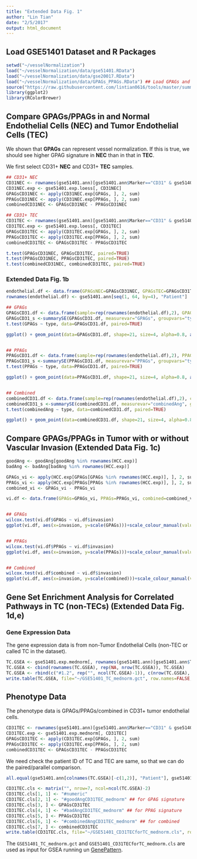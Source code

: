 ```yaml
---
title: "Extended Data Fig. 1"
author: "Lin Tian"
date: "2/5/2017"
output: html_document
---
```


## Load GSE51401 Dataset and R Packages

```r
setwd("~/vesselNormalization")
load("~/vesselNormalization/data/gse51401.RData")
load("~/vesselNormalization/data/gse20017.RData")
load("~/vesselNormalization/data/GPAGs_PPAGs.RData") ## Load GPAGs and PPAGs
source("https://raw.githubusercontent.com/lintian0616/tools/master/summarySE.R") ## Custom code for plotting error bars
library(ggplot2)
library(RColorBrewer)
```

## Compare GPAGs/PPAGs in and Normal Endothelial Cells (NEC) and Tumor Endothelial Cells (TEC)

We shown that **GPAGs** can represent vessel normalization. If this is true, we should see higher GPAG signature in **NEC** than in that in **TEC**.

We first select CD31+ **NEC** and CD31+ **TEC** samples.

```r
## CD31+ NEC
CD31NEC <- rownames(gse51401.ann)[gse51401.ann$Marker=="CD31" & gse51401.ann$Type=="NEC"]
CD31NEC.exp <- gse51401.exp.loess[, CD31NEC]
GPAGsCD31NEC <- apply(CD31NEC.exp[GPAGs, ], 2, sum)
PPAGsCD31NEC <- apply(CD31NEC.exp[PPAGs, ], 2, sum)
combinedCD31NEC <- GPAGsCD31NEC - PPAGsCD31NEC

## CD31+ TEC
CD31TEC <- rownames(gse51401.ann)[gse51401.ann$Marker=="CD31" & gse51401.ann$Type=="TEC"]
CD31TEC.exp <- gse51401.exp.loess[, CD31TEC]
GPAGsCD31TEC <- apply(CD31TEC.exp[GPAGs, ], 2, sum)
PPAGsCD31TEC <- apply(CD31TEC.exp[PPAGs, ], 2, sum)
combinedCD31TEC <- GPAGsCD31TEC - PPAGsCD31TEC

t.test(GPAGsCD31NEC, GPAGsCD31TEC, paired=TRUE)
t.test(PPAGsCD31NEC, PPAGsCD31TEC, paired=TRUE)
t.test(combinedCD31NEC, combinedCD31TEC, paired=TRUE)
```

### Extended Data Fig. 1b

```r
endothelial.df <- data.frame(GPAGsNEC=GPAGsCD31NEC, GPAGsTEC=GPAGsCD31TEC, PPAGsNEC=PPAGsCD31NEC, PPAGsTEC=PPAGsCD31TEC)
rownames(endothelial.df) <- gse51401.ann[seq(1, 64, by=4), "Patient"]

## GPAGs
GPAGsCD31.df <- data.frame(sample=rep(rownames(endothelial.df),2), GPAGs=c(endothelial.df$GPAGsNEC, endothelial.df$GPAGsTEC), type=c(rep("CD31+NEC", 16), rep("CD31+TEC", 16)), CD31ID=rep(seq(1,16),2))
GPAGsCD31_s <-summarySE(GPAGsCD31.df, measurevar="GPAGs", groupvars="type")
t.test(GPAGs ~ type, data=GPAGsCD31.df, paired=TRUE)

ggplot() + geom_point(data=GPAGsCD31.df, shape=21, size=4, alpha=0.8, aes(x=type, y=GPAGs, fill=sample)) + scale_fill_manual(values=c("#0a8a4b", "#b2e3f7", "#f6ec13", "#ed1f24", "#3953a4", "#f498c0", "#a53f97", "#af2824", "#d1d3d4", "#231f20", "#69bd45", "#fbb065", "#6479a2", "#925e1c", "#281d7b", "#4c5751")) + geom_line(data=GPAGsCD31.df, aes(x=type, y=GPAGs, colour=sample, group=sample)) + scale_colour_manual(values=c("#0a8a4b", "#b2e3f7", "#f6ec13", "#ed1f24", "#3953a4", "#f498c0", "#a53f97", "#af2824", "#d1d3d4", "#231f20", "#69bd45", "#fbb065", "#6479a2", "#925e1c", "#281d7b", "#4c5751")) + geom_errorbar(data=GPAGsCD31_s, aes(x=type, y=GPAGs, ymin=GPAGs-se, ymax=GPAGs+se), width=0.32)+ geom_boxplot(data=GPAGsCD31_s, aes(x=type, y=GPAGs), width=0.68, fill=NA) + scale_y_continuous(breaks=seq(300, 340, by=10), limits=c(290, 340))+theme_bw()+theme(axis.title.x = element_blank(), panel.grid.major=element_blank(), panel.grid.minor=element_blank(), panel.border=element_blank(), axis.line.x=element_line(colour="black"), axis.line.y=element_line(colour="black"))+coord_fixed(ratio=0.072)


## PPAGs
PPAGsCD31.df <- data.frame(sample=rep(rownames(endothelial.df),2), PPAGs=c(endothelial.df$PPAGsNEC, endothelial.df$PPAGsTEC), type=c(rep("CD31+NEC", 16), rep("CD31+TEC", 16)), CD31ID=rep(seq(1,16),2))
PPAGsCD31_s <-summarySE(PPAGsCD31.df, measurevar="PPAGs", groupvars="type")
t.test(PPAGs ~ type, data=PPAGsCD31.df, paired=TRUE)

ggplot() + geom_point(data=PPAGsCD31.df, shape=21, size=4, alpha=0.8, aes(x=type, y=PPAGs, fill=sample)) + scale_fill_manual(values=c("#0a8a4b", "#b2e3f7", "#f6ec13", "#ed1f24", "#3953a4", "#f498c0", "#a53f97", "#af2824", "#d1d3d4", "#231f20", "#69bd45", "#fbb065", "#6479a2", "#925e1c", "#281d7b", "#4c5751")) + geom_line(data=PPAGsCD31.df, aes(x=type, y=PPAGs, colour=sample, group=sample)) + scale_colour_manual(values=c("#0a8a4b", "#b2e3f7", "#f6ec13", "#ed1f24", "#3953a4", "#f498c0", "#a53f97", "#af2824", "#d1d3d4", "#231f20", "#69bd45", "#fbb065", "#6479a2", "#925e1c", "#281d7b", "#4c5751")) + geom_errorbar(data=PPAGsCD31_s, aes(x=type, y=PPAGs, ymin=PPAGs-se, ymax=PPAGs+se), width=0.32)+ geom_boxplot(data=PPAGsCD31_s, aes(x=type, y=PPAGs), width=0.68, fill=NA) + scale_y_continuous(breaks=seq(230, 270, by=10), limits=c(230, 270))+theme_bw()+theme(axis.title.x = element_blank(), panel.grid.major=element_blank(), panel.grid.minor=element_blank(), panel.border=element_blank(), axis.line.x=element_line(colour="black"), axis.line.y=element_line(colour="black"))+coord_fixed(ratio=0.1)


## Combined
combinedCD31.df <- data.frame(sample=rep(rownames(endothelial.df),2), combinedAng=c(endothelial.df$GPAGsNEC-endothelial.df$PPAGsNEC, endothelial.df$GPAGsTEC-endothelial.df$PPAGsTEC), type=c(rep("CD31+NEC", 16), rep("CD31+TEC", 16)), CD31ID=rep(seq(1,16),2))
combinedCD31_s <-summarySE(combinedCD31.df, measurevar="combinedAng", groupvars="type")
t.test(combinedAng ~ type, data=combinedCD31.df, paired=TRUE)

ggplot() + geom_point(data=combinedCD31.df, shape=21, size=4, alpha=0.8, aes(x=type, y=combinedAng, fill=sample)) + scale_fill_manual(values=c("#0a8a4b", "#b2e3f7", "#f6ec13", "#ed1f24", "#3953a4", "#f498c0", "#a53f97", "#af2824", "#d1d3d4", "#231f20", "#69bd45", "#fbb065", "#6479a2", "#925e1c", "#281d7b", "#4c5751")) + geom_line(data=combinedCD31.df, aes(x=type, y=combinedAng, colour=sample, group=sample)) + scale_colour_manual(values=c("#0a8a4b", "#b2e3f7", "#f6ec13", "#ed1f24", "#3953a4", "#f498c0", "#a53f97", "#af2824", "#d1d3d4", "#231f20", "#69bd45", "#fbb065", "#6479a2", "#925e1c", "#281d7b", "#4c5751")) + geom_errorbar(data=combinedCD31_s, aes(x=type, y=combinedAng, ymin=combinedAng-se, ymax=combinedAng+se), width=0.32)+ geom_boxplot(data=combinedCD31_s, aes(x=type, y=combinedAng), width=0.68, fill=NA) + scale_y_continuous(breaks=seq(50, 100, by=10), limits=c(48, 100))+theme_bw()+theme(axis.title.x = element_blank(), panel.grid.major=element_blank(), panel.grid.minor=element_blank(), panel.border=element_blank(), axis.line.x=element_line(colour="black"), axis.line.y=element_line(colour="black"))+coord_fixed(ratio=0.068)
```


## Compare GPAGs/PPAGs in Tumor with or without Vascular Invasion (Extended Data Fig. 1c)

```r
goodAng <- goodAng[goodAng %in% rownames(HCC.exp)]
badAng <- badAng[badAng %in% rownames(HCC.exp)]

GPAGs_vi <- apply(HCC.exp[GPAGs[GPAGs %in% rownames(HCC.exp)], ], 2, sum) ## vi: vascular invasion
PPAGs_vi <- apply(HCC.exp[PPAGs[PPAGs %in% rownames(HCC.exp)], ], 2, sum)
combined_vi <- GPAGs_vi - PPAGs_vi

vi.df <- data.frame(GPAGs=GPAGs_vi, PPAGs=PPAGs_vi, combined=combined_vi, invasion=HCC.ann$vascular_invasion)


## GPAGs
wilcox.test(vi.df$GPAGs ~ vi.df$invasion)
ggplot(vi.df, aes(x=invasion, y=scale(GPAGs)))+scale_colour_manual(values = c("#E41A1C","#377EB8"))+geom_point(aes(colour=invasion), size=2, position="jitter")+geom_boxplot(alpha=0, outlier.size=NA)+scale_y_continuous(breaks=seq(-2, 4, by=2), limits=c(-2, 4))+theme_bw()+theme(axis.title.x = element_blank(), panel.grid.major=element_blank(), panel.grid.minor=element_blank(), panel.border=element_blank(), axis.line.x=element_line(colour="black"), axis.line.y=element_line(colour="black"))+coord_fixed(ratio=0.68)


## PPAGs
wilcox.test(vi.df$PPAGs ~ vi.df$invasion)
ggplot(vi.df, aes(x=invasion, y=scale(PPAGs)))+scale_colour_manual(values = c("#E41A1C","#377EB8"))+geom_point(aes(colour=invasion), size=2, position="jitter")+geom_boxplot(alpha=0, outlier.size=NA)+scale_y_continuous(breaks=seq(-3, 3, by=2), limits=c(-3, 3))+theme_bw()+theme(axis.title.x = element_blank(), panel.grid.major=element_blank(), panel.grid.minor=element_blank(), panel.border=element_blank(), axis.line.x=element_line(colour="black"), axis.line.y=element_line(colour="black"))+coord_fixed(ratio=0.68)


## Combined
wilcox.test(vi.df$combined ~ vi.df$invasion)
ggplot(vi.df, aes(x=invasion, y=scale(combined)))+scale_colour_manual(values = c("#E41A1C","#377EB8"))+geom_point(aes(colour=invasion), size=2, position="jitter")+geom_boxplot(alpha=0, outlier.size=NA)+scale_y_continuous(breaks=seq(-4, 4, by=2), limits=c(-4, 4))+theme_bw()+theme(axis.title.x = element_blank(), panel.grid.major=element_blank(), panel.grid.minor=element_blank(), panel.border=element_blank(), axis.line.x=element_line(colour="black"), axis.line.y=element_line(colour="black"))+coord_fixed(ratio=0.56)
```

## Gene Set Enrichment Analysis for Correlated Pathways in TC (non-TECs) (Extended Data Fig. 1d,e)

### Gene Expression Data

The gene expression data is from non-Tumor Endothelial Cells (non-TEC or called TC in the dataset).

```r
TC.GSEA <- gse51401.exp.mednorm[, rownames(gse51401.ann)[gse51401.ann$Type=="TC"]]
TC.GSEA <- cbind(rownames(TC.GSEA), rep(NA, nrow(TC.GSEA)), TC.GSEA)
TC.GSEA <- rbind(c("#1.2", rep("", ncol(TC.GSEA)-1)), c(nrow(TC.GSEA), ncol(TC.GSEA)-2, rep("", ncol(TC.GSEA)-2)), c("NAME", "Description", colnames(TC.GSEA)[c(-1, -2)]), TC.GSEA)
write.table(TC.GSEA, file="~/GSE51401_TC_mednorm.gct", row.names=FALSE, col.names=FALSE, sep="\t", quote=FALSE)
```

## Phenotype Data

The phenotype data is GPAGs/PPAGs/combined in CD31+ tumor endothelial cells.

```r
CD31TEC <- rownames(gse51401.ann)[gse51401.ann$Marker=="CD31" & gse51401.ann$Type=="TEC" & gse51401.ann$Patient %in% gse51401.ann[rownames(gse51401.ann)[gse51401.ann$Type=="TC"], "Patient"]]
CD31TEC.exp <- gse51401.exp.mednorm[, CD31TEC]
GPAGsCD31TEC <- apply(CD31TEC.exp[GPAGs, ], 2, sum)
PPAGsCD31TEC <- apply(CD31TEC.exp[PPAGs, ], 2, sum)
combinedCD31TEC <- GPAGsCD31TEC - PPAGsCD31TEC
```

We need check the patient ID of TC and TEC are same, so that we can do the paired/parallel comparison.

```r
all.equal(gse51401.ann[colnames(TC.GSEA)[-c(1,2)], "Patient"], gse51401.ann[colnames(CD31TEC.exp), "Patient"])

CD31TEC.cls <- matrix("", nrow=7, ncol=ncol(TC.GSEA)-2)
CD31TEC.cls[1, 1] <- "#numeric"
CD31TEC.cls[2, 1] <- "#goodAngCD31TEC_mednorm" ## for GPAG signature
CD31TEC.cls[3, ] <- GPAGsCD31TEC
CD31TEC.cls[4, 1] <- "#badAngCD31TEC_mednorm" ## for PPAG signature
CD31TEC.cls[5, ] <- PPAGsCD31TEC
CD31TEC.cls[6, 1] <- "#combinedAngCD31TEC_mednorm" ## for combined
CD31TEC.cls[7, ] <- combinedCD31TEC
write.table(CD31TEC.cls, file="~/GSE51401_CD31TECforTC_mednorm.cls", row.names=FALSE, col.names=FALSE, sep=" ", quote=FALSE)
```

The `GSE51401_TC_mednorm.gct` and `GSE51401_CD31TECforTC_mednorm.cls` are used as input for GSEA running un [GenePattern](https://genepattern.broadinstitute.org/gp/pages/login.jsf).
